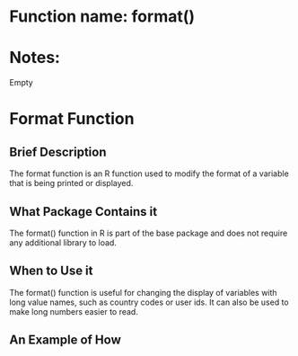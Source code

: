 # Function name: format()
# Notes:
Empty


# Format Function

## Brief Description
The format function is an R function used to modify the format of a variable that is being printed or displayed. 

## What Package Contains it
The format() function in R is part of the base package and does not require any additional library to load. 

## When to Use it
The format() function is useful for changing the display of variables with long value names, such as country codes or user ids. It can also be used to make long numbers easier to read. 

## An Example of How
